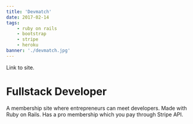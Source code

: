```yaml
---
title: 'Devmatch'
date: 2017-02-14
tags:
    - ruby on rails
    - bootstrap
    - stripe
    - heroku
banner: './devmatch.jpg'
---
```



<Link to="http://pacific-mesa-35161.herokuapp.com/" target="_blank" rel="noopener noreferrer">
    Link to site.
</Link>

<h1>Fullstack Developer</h1>

A membership site where entrepreneurs can meet developers.
Made with Ruby on Rails. Has a pro membership which you pay through Stripe API.
